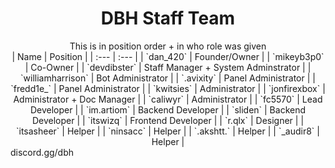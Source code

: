 
<h1 align="center"> DBH Staff Team </h1>
<div align="center"> This is in position order + in who role was given </div>

<div align="center">
| Name | Position |
| :--- | :--- | 
| `dan_420` | Founder/Owner |
| `mikeyb3p0` | Co-Owner | 
| `devdibster` | Staff Manager + System Adminstrator | 
| `williamharrison` | Bot Administrator | 
| `.avixity` | Panel Administrator | 
| `fredd1e_` | Panel Administrator | 
| `kwitsies` | Administrator | 
| `jonfirexbox` | Administrator + Doc Manager | 
| `caliwyr` | Administrator | 
| `fc5570` | Lead Developer | 
| `im.artiom` | Backend Developer | 
| `sliden` | Backend Developer | 
| `itswizq` | Frontend Developer | 
| `r.qlx` | Designer | 
| `itsasheer` | Helper | 
| `ninsacc` | Helper | 
| `.akshtt.` | Helper | 
| `_audir8` | Helper |
</div>


<DiscordMessages>
						<DiscordMessage
							author="Jonfirexbox"
							avatar="https://avatars.githubusercontent.com/u/66625200?v=4"
              roleName='Admin'
							roleColor='#f9d61b'
							roleIcon='https://cdn.discordapp.com/role-icons/898041747219828796/795d9698b91d759e68842ac64aaebe7a.png?format=webp&quality=lossless'
	>
							discord.gg/dbh
							<DiscordAttachments slot="attachments">
								<DiscordInvite
									name="DanBot Hosting Community | DBH"
									url="https://discord.gg/dbh"
									icon="https://cdn.discordapp.com/icons/639477525927690240/a_49d7c78e2c9cf025e1089fac1542ea94.gif"
									online={1307}
									members={7271}
								></DiscordInvite>
							</DiscordAttachments>
						</DiscordMessage>
					</DiscordMessages>
